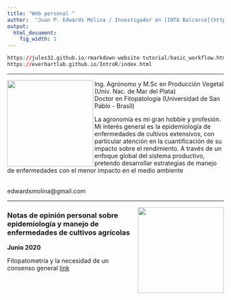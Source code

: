 ```yaml
---
title: "Web personal "
author:  "Juan P. Edwards Molina / Investigador en [INTA Balcarce](https://inta.gob.ar/balcarce)"
output:
  html_document:
    fig_width: 1
---
```


<link rel="stylesheet" href="https://cdn.rawgit.com/jpswalsh/academicons/master/css/academicons.min.css">

```r
https://jules32.github.io/rmarkdown-website-tutorial/basic_workflow.html
https://everhartlab.github.io/IntroR/index.html 
```

----


<img src="images/juan.png" width="200" align="left"/>

<div style="text-align:left">  
Ing. Agrónomo y M.Sc en Producción Vegetal (Univ. Nac. de Mar del Plata)
<br> 
Doctor en Fitopatología (Universidad de San Pablo - Brasil)
<br> 

La agronomía es mi gran hobbie y profesión. Mi interés general es la epidemiología de enfermedades de cultivos extensivos, con particular atención en la cuantificación de su impacto sobre el rendimiento. A través de un enfoque global del sistema productivo, pretendo desarrollar estrategias de manejo de enfermedades con el menor impacto en el medio ambiente 

<br> edwardsmolina@gmail.com

</div>

----


<img src="images/ciclo.jpg" width="200" align="right"/>
<div style="text-align: left">  

### Notas de opinión personal sobre epidemiología y manejo de enfermedades de cultivos agrícolas

**Junio 2020** 

Fitopatometría y la necesidad de un consenso general [link](https://juanchiem.github.io/blog/dis_press.html)

</div>
